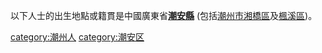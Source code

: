 {{Catnav|頁面分類|各種主題的頁面分類|依中国各省来作的分类|各地中国人|广东人|潮汕人}}

以下人士的出生地點或籍貫是中國廣東省'''[[潮安縣|潮安縣]]''' (包括[[潮州市|潮州市]][[湘橋區|湘橋區]]及[[楓溪區|楓溪區]])。

[[category:潮州人|category:潮州人]]
[[category:潮安区|category:潮安区]]